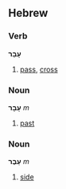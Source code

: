 ==Hebrew==
===Verb===
'''עָבַר'''

# [[pass]], [[cross]]

===Noun===
'''עָבָר''' ''m''

# [[past]]

===Noun===
'''עַבֶר''' ''m''

# [[side]]